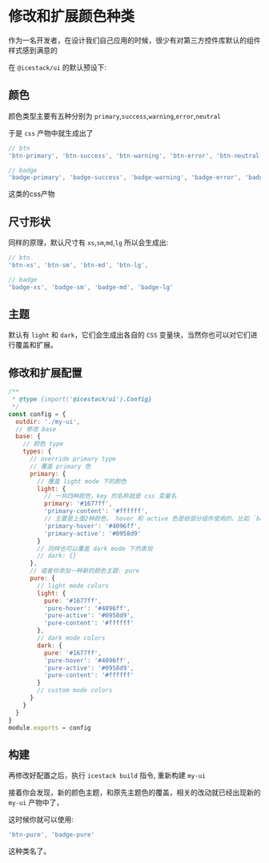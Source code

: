 # 修改和扩展颜色种类

作为一名开发者，在设计我们自己应用的时候，很少有对第三方控件库默认的组件样式感到满意的

在 `@icestack/ui` 的默认预设下:

## 颜色

颜色类型主要有五种分别为 `primary`,`success`,`warning`,`error`,`neutral`

于是 `css` 产物中就生成出了

```js
// btn
'btn-primary', 'btn-success', 'btn-warning', 'btn-error', 'btn-neutral'

// badge
'badge-primary', 'badge-success', 'badge-warning', 'badge-error', 'badge-neutral'
```

这类的css产物

## 尺寸形状

同样的原理，默认尺寸有 `xs`,`sm`,`md`,`lg` 所以会生成出:

```js
// btn
'btn-xs', 'btn-sm', 'btn-md', 'btn-lg',

// badge
'badge-xs', 'badge-sm', 'badge-md', 'badge-lg'
```

## 主题

默认有 `light` 和 `dark`，它们会生成出各自的 `CSS` 变量块，当然你也可以对它们进行覆盖和扩展。

## 修改和扩展配置

```js filename="icestack.config.js"
/**
 * @type {import('@icestack/ui').Config}
 */
const config = {
  outdir: './my-ui',
  // 修改 base
  base: {
    // 颜色 type
    types: {
      // override primary type
      // 覆盖 primary 色
      primary: {
        // 覆盖 light mode 下的颜色
        light: {
          // 一共四种颜色，key 的名称就是 css 变量名
          primary: '#1677ff',
          'primary-content': '#ffffff',
          // 主要是上面2种颜色， hover 和 active 色是给部分组件使用的，比如 `button`
          'primary-hover': '#4096ff',
          'primary-active': '#0958d9'
        }
        // 同样也可以覆盖 dark mode 下的表现
        // dark: {}
      },
      // 或者你添加一种新的颜色主题: pure
      pure: {
        // light mode colors
        light: {
          pure: '#1677ff',
          'pure-hover': '#4096ff',
          'pure-active': '#0958d9',
          'pure-content': '#ffffff'
        },
        // dark mode colors
        dark: {
          pure: '#1677ff',
          'pure-hover': '#4096ff',
          'pure-active': '#0958d9',
          'pure-content': '#ffffff'
        }
        // custom mode colors
      }
    }
  }
}
module.exports = config
```

## 构建

再修改好配置之后，执行 `icestack build` 指令, 重新构建 `my-ui`

接着你会发现，新的颜色主题，和原先主题色的覆盖，相关的改动就已经出现新的 `my-ui` 产物中了，

这时候你就可以使用:

```js
'btn-pure', 'badge-pure'
```

这种类名了。
